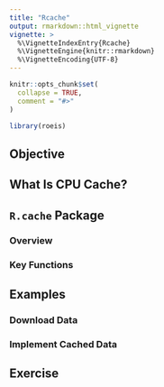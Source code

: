 ```yaml
---
title: "Rcache"
output: rmarkdown::html_vignette
vignette: >
  %\VignetteIndexEntry{Rcache}
  %\VignetteEngine{knitr::rmarkdown}
  %\VignetteEncoding{UTF-8}
---
```


```r
knitr::opts_chunk$set(
  collapse = TRUE,
  comment = "#>"
)
```

```r
library(roeis)
```

## Objective

## What Is CPU Cache?

## `R.cache` Package
### Overview

### Key Functions

## Examples
### Download Data

### Implement Cached Data

## Exercise
